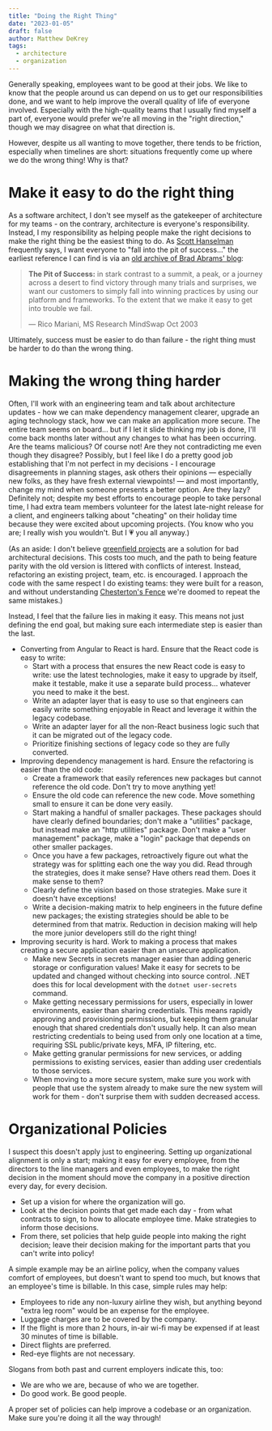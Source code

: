 ```yaml
---
title: "Doing the Right Thing"
date: "2023-01-05"
draft: false
author: Matthew DeKrey
tags:
  - architecture
  - organization
---
```


Generally speaking, employees want to be good at their jobs. We like to know that the people around us can depend on us
to get our responsibilities done, and we want to help improve the overall quality of life of everyone involved.
Especially with the high-quality teams that I usually find myself a part of, everyone would prefer we're all moving in
the "right direction," though we may disagree on what that direction is.

However, despite us all wanting to move together, there tends to be friction, especially when timelines are short:
situations frequently come up where we do the wrong thing! Why is that?

# Make it easy to do the right thing

As a software architect, I don't see myself as the gatekeeper of architecture for my teams - on the contrary,
architecture is everyone's responsibility. Instead, I my responsibility as helping people make the right decisions to
make the right thing be the easiest thing to do. As [Scott Hanselman](https://www.hanselman.com/) frequently says,
I want everyone to "fall into the pit of success..." the earliest reference I can find is via an
[old archive of Brad Abrams' blog](https://learn.microsoft.com/en-us/archive/blogs/brada/the-pit-of-success):

> **The Pit of Success:** in stark contrast to a summit, a peak, or a journey across a desert to find victory through
> many trials and surprises, we want our customers to simply fall into winning practices by using our platform and
> frameworks. To the extent that we make it easy to get into trouble we fail.
>
> &mdash; Rico Mariani, MS Research MindSwap Oct 2003

Ultimately, success must be easier to do than failure - the right thing must be harder to do than the wrong thing.

# Making the wrong thing harder

Often, I'll work with an engineering team and talk about architecture updates - how we can make dependency management
clearer, upgrade an aging technology stack, how we can make an application more secure. The entire team seems on
board... but if I let it slide thinking my job is done, I'll come back months later without any changes to what has
been occurring. Are the teams malicious? Of course not! Are they not contradicting me even though they disagree?
Possibly, but I feel like I do a pretty good job establishing that I'm not perfect in my decisions - I encourage
disagreements in planning stages, ask others their opinions &mdash; especially new folks, as they have fresh external
viewpoints! &mdash; and most importantly, change my mind when someone presents a better option. Are they lazy?
Definitely not; despite my best efforts to encourage people to take personal time, I had extra team members volunteer
for the latest late-night release for a client, and engineers talking about "cheating" on their holiday time because
they were excited about upcoming projects. (You know who you are; I really wish you wouldn't. But I 💗 you all anyway.)

(As an aside: I don't believe [greenfield projects](https://en.wikipedia.org/wiki/Greenfield_project) are a solution for
bad architectural decisions. This costs too much, and the path to being feature parity with the old version is littered
with conflicts of interest. Instead, refactoring an existing project, team, etc. is encouraged. I approach the code with
the same respect I do existing teams: they were built for a reason, and without understanding
[Chesterton's Fence](https://thoughtbot.com/blog/chestertons-fence) we're doomed to repeat the same mistakes.)

Instead, I feel that the failure lies in making it easy. This means not just defining the end goal, but making sure each
intermediate step is easier than the last.

- Converting from Angular to React is hard. Ensure that the React code is easy to write:
	- Start with a process that ensures the new React code is easy to write: use the latest technologies, make it easy
	  to upgrade by itself, make it testable, make it use a separate build process... whatever you need to make it the
	  best.
	- Write an adapter layer that is easy to use so that engineers can easily write something enjoyable in React and
	  leverage it within the legacy codebase.
	- Write an adapter layer for all the non-React business logic such that it can be migrated out of the legacy code.
	- Prioritize finishing sections of legacy code so they are fully converted.
- Improving dependency management is hard. Ensure the refactoring is easier than the old code:
	- Create a framework that easily references new packages but cannot reference the old code. Don't try to move
	  anything yet!
	- Ensure the old code can reference the new code. Move something small to ensure it can be done very easily.
	- Start making a handful of smaller packages. These packages should have clearly defined boundaries; don't make a
	  "utilities" package, but instead make an "http utilities" package. Don't make a "user management" package,
	  make a "login" package that depends on other smaller packages.
	- Once you have a few packages, retroactively figure out what the strategy was for splitting each one the way you
	  did. Read through the strategies, does it make sense? Have others read them. Does it make sense to them?
	- Clearly define the vision based on those strategies. Make sure it doesn't have exceptions!
	- Write a decision-making matrix to help engineers in the future define new packages; the existing strategies should
	  be able to be determined from that matrix. Reduction in decision making will help the more junior developers still
	  do the right thing!
- Improving security is hard. Work to making a process that makes creating a secure application easier than an unsecure
  application.
	- Make new Secrets in secrets manager easier than adding generic storage or configuration values! Make it easy for
	  secrets to be updated and changed without checking into source control. .NET does this for local development with
	  the `dotnet user-secrets` command.
	- Make getting necessary permissions for users, especially in lower environments, easier than sharing credentials.
	  This means rapidly approving and provisioning permissions, but keeping them granular enough that shared
	  credentials don't usually help. It can also mean restricting credentials to being used from only one location at
	  a time, requiring SSL public/private keys, MFA, IP filtering, etc.
	- Make getting granular permissions for new services, or adding permissions to existing services, easier than adding
	  user credentials to those services.
	- When moving to a more secure system, make sure you work with people that use the system already to make sure the
	  new system will work for them - don't surprise them with sudden decreased access.

# Organizational Policies

I suspect this doesn't apply just to engineering. Setting up organizational alignment is only a start; making it easy
for every employee, from the directors to the line managers and even employees, to make the right decision in the moment
should move the company in a positive direction every day, for every decision.

- Set up a vision for where the organization will go.
- Look at the decision points that get made each day - from what contracts to sign, to how to allocate employee time.
  Make strategies to inform those decisions.
- From there, set policies that help guide people into making the right decision; leave their decision making for the
  important parts that you can't write into policy!

A simple example may be an airline policy, when the company values comfort of employees, but doesn't want to spend too
much, but knows that an employee's time is billable. In this case, simple rules may help:
- Employees to ride any non-luxury airline they wish, but anything beyond "extra leg room" would be an expense for the
  employee.
- Luggage charges are to be covered by the company.
- If the flight is more than 2 hours, in-air wi-fi may be expensed if at least 30 minutes of time is billable.
- Direct flights are preferred.
- Red-eye flights are not necessary.

Slogans from both past and current employers indicate this, too:
- We are who we are, because of who we are together.
- Do good work. Be good people.

A proper set of policies can help improve a codebase or an organization. Make sure you're doing it all the way through!
